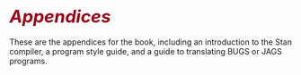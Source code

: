 # <i style="font-size: 110%; color:#990017;">Appendices</i> {.unnumbered #appendices.part}

These are the appendices for the book, including an introduction to the Stan
compiler, a program style guide, and a guide to translating BUGS or JAGS
programs.
